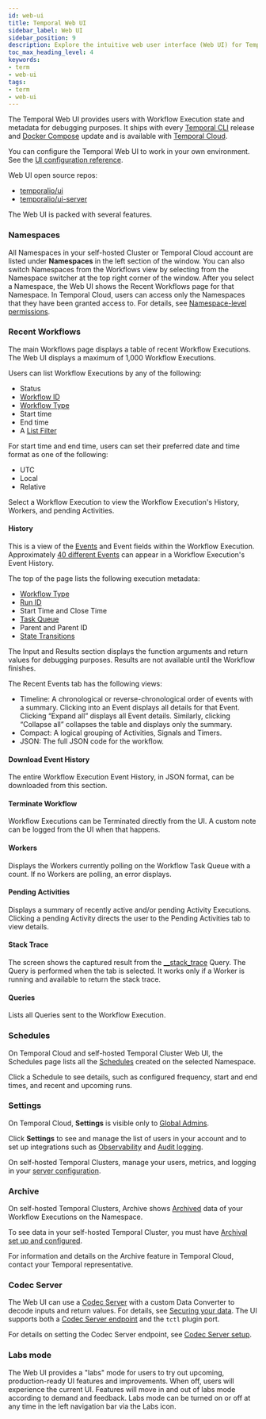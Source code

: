 ```yaml
---
id: web-ui
title: Temporal Web UI
sidebar_label: Web UI
sidebar_position: 9
description: Explore the intuitive web user interface (Web UI) for Temporal. Seamlessly monitor and manage your Namespaces, Workflows, Schedules, and other settings.
toc_max_heading_level: 4
keywords:
- term
- web-ui
tags:
- term
- web-ui
---
```


<!-- THIS FILE IS GENERATED. DO NOT EDIT THIS FILE DIRECTLY -->

The Temporal Web UI provides users with Workflow Execution state and metadata for debugging purposes.
It ships with every [Temporal CLI](/cli) release and [Docker Compose](https://github.com/temporalio/docker-compose) update and is available with [Temporal Cloud](/cloud).

You can configure the Temporal Web UI to work in your own environment.
See the [UI configuration reference](/references/web-ui-configuration).

Web UI open source repos:

- [temporalio/ui](https://github.com/temporalio/ui)
- [temporalio/ui-server](https://github.com/temporalio/ui-server)

The Web UI is packed with several features.

### Namespaces

All Namespaces in your self-hosted Cluster or Temporal Cloud account are listed under **Namespaces** in the left section of the window.
You can also switch Namespaces from the Workflows view by selecting from the Namespace switcher at the top right corner of the window.
After you select a Namespace, the Web UI shows the Recent Workflows page for that Namespace.
In Temporal Cloud, users can access only the Namespaces that they have been granted access to.
For details, see [Namespace-level permissions](/cloud/users#namespace-level-permissions).

### Recent Workflows

The main Workflows page displays a table of recent Workflow Executions. 
The Web UI displays a maximum of 1,000 Workflow Executions.

Users can list Workflow Executions by any of the following:

- Status
- [Workflow ID](/workflows#workflow-id)
- [Workflow Type](/workflows#workflow-type)
- Start time
- End time
- A [List Filter](/visibility#list-filter)

For start time and end time, users can set their preferred date and time format as one of the following:

- UTC
- Local
- Relative

Select a Workflow Execution to view the Workflow Execution's History, Workers, and pending Activities.

#### History

This is a view of the [Events](/workflows#event) and Event fields within the Workflow Execution.
Approximately [40 different Events](/references/events) can appear in a Workflow Execution's Event History.

The top of the page lists the following execution metadata:

- [Workflow Type](/workflows#workflow-type)
- [Run ID](/workflows#run-id)
- Start Time and Close Time
- [Task Queue](/workers#task-queue)
- Parent and Parent ID
- [State Transitions](/workflows#state-transition)

The Input and Results section displays the function arguments and return values for debugging purposes.
Results are not available until the Workflow finishes.

The Recent Events tab has the following views:

- Timeline: A chronological or reverse-chronological order of events with a summary.
  Clicking into an Event displays all details for that Event.
  Clicking “Expand all” displays all Event details.
  Similarly, clicking “Collapse all” collapses the table and displays only the summary.
- Compact: A logical grouping of Activities, Signals and Timers.
- JSON: The full JSON code for the workflow.

#### Download Event History

The entire Workflow Execution Event History, in JSON format, can be downloaded from this section.

#### Terminate Workflow

Workflow Executions can be Terminated directly from the UI.
A custom note can be logged from the UI when that happens.

#### Workers

Displays the Workers currently polling on the Workflow Task Queue with a count.
If no Workers are polling, an error displays.

#### Pending Activities

Displays a summary of recently active and/or pending Activity Executions.
Clicking a pending Activity directs the user to the Pending Activities tab to view details.

#### Stack Trace

The screen shows the captured result from the [\_\_stack_trace](/workflows#stack-trace-query) Query.
The Query is performed when the tab is selected.
It works only if a Worker is running and available to return the stack trace.

#### Queries

Lists all Queries sent to the Workflow Execution.

### Schedules

On Temporal Cloud and self-hosted Temporal Cluster Web UI, the Schedules page lists all the [Schedules](/workflows#schedule) created on the selected Namespace.

Click a Schedule to see details, such as configured frequency, start and end times, and recent and upcoming runs.

### Settings

On Temporal Cloud, **Settings** is visible only to [Global Admins](/cloud/users#account-level-roles).

Click **Settings** to see and manage the list of users in your account and to set up integrations such as [Observability](/cloud/metrics) and [Audit logging](/cloud/audit-logging).

On self-hosted Temporal Clusters, manage your users, metrics, and logging in your [server configuration](/references/configuration).

<!--
AB: Commenting because this is redundant now? Also this needs to be updated for self-hosted clusters.
Displays the following information:

- Description of the Namespace.
- Owner: Namespace owner.
- Global?: Whether the Namespace is a Global Namespace
- Retention Period: Namespace Retention Period
- History Archival: Whether History Archival is enabled
- Visibility Archival: Whether Visibility Archival is enabled
- Failover Version: Namespace Failover Version
- Clusters: Cluster information -->

### Archive

On self-hosted Temporal Clusters, Archive shows [Archived](/clusters#archival) data of your Workflow Executions on the Namespace.

To see data in your self-hosted Temporal Cluster, you must have [Archival set up and configured](/self-hosted-guide/archival).

For information and details on the Archive feature in Temporal Cloud, contact your Temporal representative.

### Codec Server

The Web UI can use a [Codec Server](/dataconversion#codec-server) with a custom Data Converter to decode inputs and return values.
For details, see [Securing your data](/self-hosted-guide/data-encryption).
The UI supports both a [Codec Server endpoint](/self-hosted-guide/data-encryption#web-ui) and the `tctl` plugin port.

For details on setting the Codec Server endpoint, see [Codec Server setup](/self-hosted-guide/data-encryption#codec-server-setup).

### Labs mode

The Web UI provides a "labs" mode for users to try out upcoming, production-ready UI features and improvements.
When off, users will experience the current UI.
Features will move in and out of labs mode according to demand and feedback.
Labs mode can be turned on or off at any time in the left navigation bar via the Labs icon.


